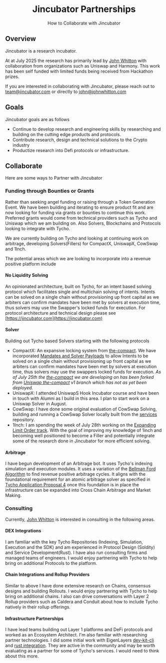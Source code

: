 <div align="center">
  <h1 align="center">Jincubator Partnerships</h1>
  <p align="center">How to Collaborate with Jincubator</p>
</div>

## Overview

Jincubator is a research incubator.

At at July 2025 the research has primarily lead by [John Whitton](https://johnwhitton.com) with collaboration from organizations such as Uniswap and Harmony. This work has been self funded with limited funds being received from Hackathon prizes.

If you are interested in collaborating with Jincubator, please reach out to [team@jincubator.com](mailto:team@jincubator.com) or directly to [john@johnwhitton.com](mailto:john@johnwhitton.com)

## Goals

Jincubator goals are as follows

- Continue to develop research and engineering skills by researching and building on the cutting edge products and protocols.
- Contribute research, design and technical solutions to the Crypto industry
- Productize research into Defi protocols or infrastructure.

## Collaborate

Here are some ways to Partner with Jincubator

### Funding through Bounties or Grants

Rather than seeking angel funding or raising through a Token Generation Event. We have been building and iterating to ensure product fit and are now looking for funding via grants or bounties to continue this work. Preferred grants would come from technical providers such as Tycho and Uniswap which we am building on. Also Solvers, Blockchains and Protocols looking to integrate with Tycho.

We are currently building on Tycho and looking at continuing work on arbitrage, developing Solvers(Fillers) for CompactX, UniswapX, CowSwap and 1Inch.

The potential areas which we are looking to incorporate into a revenue positive platform include

#### No Liquidity Solving

An opinionated architecture, built on Tycho, for an intent based solving protocol which facilitates single and multichain solving of intents. Intents can be solved on a single chain without provisioning up front capital as we arbiters can confirm mandates have been met by solvers at execution time, thus solvers may use the Swapper's locked funds for execution. For protocol architecture and technical design please see [https://jincubator.com](https://jincubator.com)

#### Solver

Building out Tycho based Solvers starting with the following protocols

- CompactX: An expansive locking system from [the-compact](https://github.com/jincubator/the-compact/). We have incorporated [Mandates and Solver Payloads](https://www.jincubator.com/design/protocol) to allow Intents to be solved on a single chain without provisioning up front capital as we arbiters can confirm mandates have been met by solvers at execution time, thus solvers may use the swappers locked funds for execution. _As of July 25th the [the-compact](https://github.com/jincubator/the-compact/) we are developing on has been forked from [Uniswap the-compact](https://github.com/Uniswap/the-compact/tree/v1) v1 branch which has not as yet been deployed._
- UniswapX: I attended UniswapS Hook Incubator course and have been in touch with Alumni as I build in this area. I plan to start work on a Uniswap Solver in August.
- CowSwap: I have done some original evaluation of CowSwap Solving, building and running a CowSwap Solver locally built from the [services](https://github.com/cowprotocol/services) repository.
- 1Inch: I am spending the week of July 28th working on the [Expanding Limit Order track](https://ethglobal.com/events/unite/prizes). With the goal of improving my knowledge of 1inch and becoming well positioned to become a Filler and potentially integrate some of the research done in Jincubator for more efficient solving.

#### Arbitrage

I have begun development of an Arbitrage bot. It uses Tycho's indexing simulation and execution modules. It uses a variation of the [Bellman Ford Algorithm](https://en.wikipedia.org/wiki/Bellman%E2%80%93Ford_algorithm) to find revenue positive arbitrage cycles. It aligns with the foundational requirement for an atomic arbitrage solver as specified in [Tycho Application Proposal 4](https://github.com/propeller-heads/tycho-x/blob/main/TAP-4.md) once this foundation is in place the infrastructure can be expanded into Cross Chain Arbitrage and Market Making.

### Consulting

Currently, [John Whitton](https://johnwhitton.com) is interested in consulting in the following areas.

#### DEX Integrations

I am familiar with the key Tycho Repositories (Indexing, Simulation, Execution and the SDK) and am experienced in Protocol Design (Soldity) and Service Development(Rust). I have also run consulting firms and managed teams of engineers. I would enjoy partnering with Tycho to help bring on additional Protocols to the platform.

#### Chain Integrations and Rollup Providers

Similar to above I have done extensive research on Chains, consensus designs and building Rollouts. I would enjoy partnering with Tycho to help bring on additional chains. I also can drive conversations with Layer 2 Rollup providers such as Caldera and Conduit about how to include Tycho natively in their rollup offerings.

#### Infrastructure Partnerships

I have lead teams building out Layer 1 platforms and DeFi protocols and worked as an Ecosystem Architect. I'm also familiar with researching partner technologies. I did some initial work with EigenLayers [dev-kit-cli](https://github.com/Layr-Labs/devkit-cli) and [rust integration](https://github.com/Layr-Labs/hello-world-avs?tab=readme-ov-file#quick-start-rust). They are active in the community and may be worth evaluating as a partner for some of Tycho's services. I would need to think about this more.
